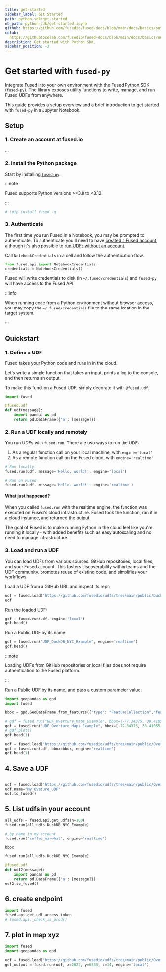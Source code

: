 ```yaml
---
title: get-started
sidebar_label: Get Started
path: python-sdk/get-started
nb_path: python-sdk/get-started.ipynb
github: https://github.com/fusedio/fused-docs/blob/main/docs/basics/out/geemap.ipynb
colab:
  https://githubtocolab.com/fusedio/fused-docs/blob/main/docs/basics/out/geemap.ipynb
description: Get started with Python SDK.
sidebar_position: -3
---
```





<LinkButtons
  githubUrl="https://github.com/fusedio/fused-docs/blob/main/docs/basics/out/geemap.ipynb"
  colabUrl="https://githubtocolab.com/fusedio/fused-docs/blob/main/docs/basics/out/geemap.ipynb"
/>

# Get started with `fused-py`

Integrate Fused into your own environment with the Fused Python SDK (`fused-py`). The
library exposes utility functions to write, manage, and run Fused UDFs from anywhere.

This guide provides a setup overview and a brief introduction to get started with
`fused-py` in a Jupyter Notebook.

## Setup

### 1. Create an account at fused.io

...

### 2. Install the Python package

Start by installing [`fused-py`](https://pypi.org/project/fused/).

:::note

Fused supports Python versions >=3.8 to \<3.12.

:::

```python
# !pip install fused -q
```

### 3. Authenticate

The first time you run Fused in a Notebook, you may be prompted to authenticate. To
authenticate you'll need to have
[created a Fused account](/workbench/get-started/#1-sign-up-for-fused), although it's
also possible to
[run UDFs without an account](/python-sdk/get-started/#run-udfs-without-an-account).

Call `NotebookCredentials` in a cell and follow the authentication flow.

```python
from fused.api import NotebookCredentials
credentials = NotebookCredentials()
```

Fused will write credentials to disk (in `~/.fused/credentials`) and `fused-py` will
have access to the Fused API.

:::info

When running code from a Python environment without browser access, you may copy the
`~/.fused/credentials` file to the same location in the target system.

:::

## Quickstart

### 1. Define a UDF

Fused takes your Python code and runs in in the cloud.

Let's write a simple function that takes an input, prints a log to the console, and then
returns an output.

To make this function a Fused UDF, simply decorate it with `@fused.udf`.

```python
import fused

@fused.udf
def udf(message):
    import pandas as pd
    return pd.DataFrame({'a': [message]})
```

### 2. Run a UDF locally and remotely

You run UDFs with `fused.run`. There are two ways to run the UDF:

1. As a regular function call on your local machine, with `engine='local'`
1. As a remote function call on the Fused cloud, with `engine='realtime'`

```python
# Run locally
fused.run(udf, message='Hello, world!', engine='local')

# Run on Fused
fused.run(udf, message='Hello, world!', engine='realtime')
```

#### What just happened?

When you called `fused.run` with the realtime engine, the function was executed on
Fused's cloud infrastructure. Fused took the function, ran it in a cloud instance, and
returned the output.

The goal of Fused is to make running Python in the cloud feel like you're running it
locally - with added benefits such as easy autoscaling and no need to manage
infrastructure.

### 3. Load and run a UDF

You can load UDFs from various sources: GitHub repositories, local files, and your Fused
account. This fosters discoverability within teams and the UDF community, promotes reuse
of existing code, and simplifies your workflows.

Load a UDF from a GitHub URL and inspect its repr:

```python
udf = fused.load("https://github.com/fusedio/udfs/tree/main/public/DuckDB_NYC_Example")
udf
```

Run the loaded UDF:

```python
gdf = fused.run(udf, engine='local')
gdf.head()
```

Run a Public UDF by its name:

```python
gdf = fused.run("UDF_DuckDB_NYC_Example", engine='realtime')
gdf.head()
```

:::note

Loading UDFs from GitHub repositories or local files does not require authentication to
the Fused platform.

:::

Run a Public UDF by its name, and pass a custom parameter value:

```python
import geopandas as gpd
import fused

bbox = gpd.GeoDataFrame.from_features({"type": "FeatureCollection","features": [{"type": "Feature","properties": {},"geometry": {"coordinates": [[[3.390159017607914,6.463364738709416],[3.386024182498403,6.460179445052702],[3.3878593059455397,6.457224951853391],[3.3933182174667422,6.457132623662659],[3.3933182174667422,6.461541275955156],[3.390159017607914,6.463364738709416]]],"type": "Polygon"}}]})

# gdf = fused.run("UDF_Overture_Maps_Example", bbox=(-77.34375, 38.41055, -77.167968, 38.54816), engine='realtime')
gdf = fused.run("UDF_Overture_Maps_Example", bbox=[-77.34375, 38.41055, -77.167968, 38.54816], engine='realtime')
# gdf.plot()
gdf.head(1)
```

```python
udf = fused.load("https://github.com/fusedio/udfs/tree/main/public/Overture_Maps_Example")
gdf = fused.run(udf, bbox=bbox, engine='realtime')
gdf.head(1)
```

## 4. Save a UDF

```python

```

```python
udf = fused.load("https://github.com/fusedio/udfs/tree/main/public/Overture_Maps_Example")
udf.name="My_Oveture_UDF"
udf.to_fused()
```

## 5. List udfs in your account

```python
all_udfs = fused.api.get_udfs(n=100)
fused.run(all_udfs.DuckDB_NYC_Example)
```

```python
# by name in my account
fused.run("coffee_narwhal", engine='realtime')
```

```python
bbox
```

```python
fused.run(all_udfs.DuckDB_NYC_Example)
```

```python
@fused.udf
def udf2(message):
    import pandas as pd
    return pd.DataFrame({'a': [message]})
udf2.to_fused()
```

## 6. create endpoint

```python
import fused
fused.api.get_udf_access_token
# fused.api._check_is_prod()
```

## 7. plot in map xyz

```python
import fused
import geopandas as gpd

udf = fused.load("https://github.com/fusedio/udfs/tree/main/public/Overture_Maps_Example")
gdf_output = fused.run(udf, x=2622, y=6333, z=14, engine='local')

```
